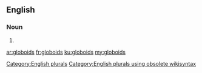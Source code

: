 ==English==

===Noun===
{{head|en}}

# {{plural of|globoid}}

[[Category:English plurals]][[Category:English plurals using obsolete wikisyntax]]

[[ar:globoids]]
[[fr:globoids]]
[[ku:globoids]]
[[my:globoids]]